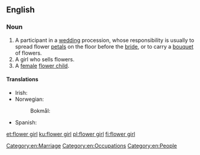 ==English==

===Noun===
{{en-noun|head=[[flower]] [[girl]]}}

# A participant in a [[wedding]] procession, whose responsibility is usually to spread flower [[petal]]s on the floor before the [[bride]], or to carry a [[bouquet]] of flowers.
# A girl who sells flowers.
# A [[female]] [[flower child]].

====Translations====
{{trans-top|participant in a wedding procession}}
* Irish: {{t|ga|cailín bláthanna|m}}
* Norwegian:
*: Bokmål: {{t|nb|blomsterpike|m|f}}
{{trans-mid}}
* Spanish: {{t|es|violetera}}
{{trans-bottom}}

{{trans-see|florist}}

[[Category:en:Marriage]]
[[Category:en:Occupations]]
[[Category:en:People]]

[[et:flower girl]]
[[ku:flower girl]]
[[pl:flower girl]]
[[fi:flower girl]]